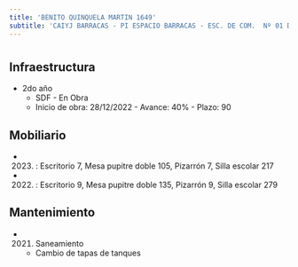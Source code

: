 ```yaml
---
title: 'BENITO QUINQUELA MARTIN 1649'
subtitle: 'CAIYJ BARRACAS - PI ESPACIO BARRACAS - ESC. DE COM.  Nº 01 DE 04 JOAQUÍN V. GONZALEZ - COLEGIO N° 11 HIPOLITO YRIGOYEN'
---
```


#
## Infraestructura

* 2do año 
    + SDF - En Obra 
    + Inicio de obra: 28/12/2022 - Avance: 40% - Plazo: 90 



## Mobiliario

*  (2023) : Escritorio 7, Mesa pupitre doble 105, Pizarrón 7, Silla escolar 217 

*  (2022) : Escritorio 9, Mesa pupitre doble 135, Pizarrón 9, Silla escolar 279 





## Mantenimiento

*  (2021) Saneamiento 
    + Cambio de tapas de tanques






